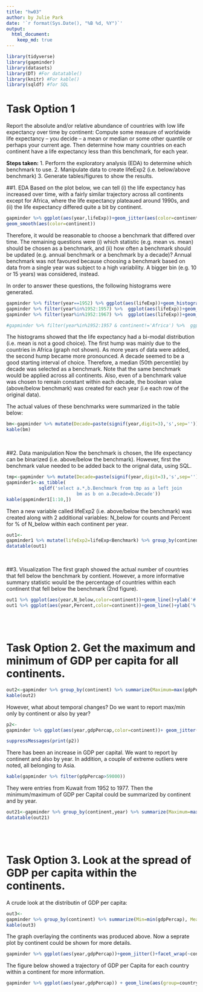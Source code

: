 ```yaml
---
title: "hw03"
author: by Julie Park
date: '`r format(Sys.Date(), "%B %d, %Y")`'
output: 
  html_document:
    keep_md: true
---
```



```r
library(tidyverse)
library(gapminder)
library(datasets)
library(DT) #For datatable()
library(knitr) #For kable()
library(sqldf) #for SQL
```

# Task Option 1
Report the absolute and/or relative abundance of countries with low life expectancy over time by continent: Compute some measure of worldwide life expectancy – you decide – a mean or median or some other quantile or perhaps your current age. Then determine how many countries on each continent have a life expectancy less than this benchmark, for each year.

__Steps taken:__
1. Perform the exploratory analysis (EDA) to determine which benchmark to use.
2. Manipulate data to create lifeExp2 (i.e. below/above benchmark)
3. Generate tables/figures to show the results.

##1. EDA
Based on the plot below, we can tell (i) the life expectancy has increased over time, with a fairly similar trajectory across all continents except for Africa, where the life expectancy plateaued around 1990s, and (ii) the life expectancy differed quite a bit by continent.  
```r
gapminder %>% ggplot(aes(year,lifeExp))+geom_jitter(aes(color=continent))+
geom_smooth(aes(color=continent))
```

Therefore, it would be reasonable to choose a benchmark that differed over time.  The remaining questions were (i) which statistic (e.g. mean vs. mean) should be chosen as a benchmark, and (ii) how often a benchmark should be updated (e.g. annual benchmark or a benchmark by a decade)?  Annual benchmark was not favoured because choosing a benchmark based on data from a single year was subject to a high variability.  A bigger bin (e.g. 10 or 15 years) was considered, instead.

In order to answer these questions, the following histograms were generated.
```r
gapminder %>% filter(year==1952) %>% ggplot(aes(lifeExp))+geom_histogram(bins=50)
gapminder %>% filter(year%in%1952:1957) %>%  ggplot(aes(lifeExp))+geom_histogram(bins=50)
gapminder %>% filter(year%in%1952:1967) %>%  ggplot(aes(lifeExp))+geom_histogram(bins=50)

#gapminder %>% filter(year%in%1952:1957 & continent!='Africa') %>%  ggplot(aes(lifeExp))+geom_histogram()
```

The histograms showed that the life expectancy had a bi-modal distribution (i.e. mean is not a good choice).  The first hump was mainly due to the countries in Africa (graph not shown).  As more years of data were added, the second hump became more pronounced. A decade seemed to be a good starting interval of choice.  Therefore, a median (50th percentile) by decade was selected as a benchmark.  Note that the same benchmark would be applied across all continents.  Also, even of a benchmark value was chosen to remain constant within each decade, the boolean value (above/below benchmark) was created for each year (i.e each row of the original data).


The actual values of these benchmarks were summarized in the table below:
```r
bm<-gapminder %>% mutate(Decade=paste(signif(year,digit=3),'s',sep='')) %>% group_by(Decade) %>% summarize(Benchmark=median(lifeExp))
kable(bm)
```

<br/> 

##2. Data manipulation
Now the benchmark is chosen, the life expectancy can be binarized (i.e. above/below the benchmark).  However, first the benchmark value needed to be added back to the orignal data, using SQL.

```r
tmp<-gapminder %>% mutate(Decade=paste(signif(year,digit=3),'s',sep='')) 
gapminder1<-as_tibble(
            sqldf('select a.*,b.Benchmark from tmp as a left join 
                          bm as b on a.Decade=b.Decade'))
kable(gapminder1[1:10,])
```

Then a new variable called lifeExp2 (i.e. above/below the benchmark) was created along with 2 additional variables: N_below for counts and Percent for % of N_below within each continent per year.
```r
out1<-
gapminder1 %>% mutate(lifeExp2=lifeExp<Benchmark) %>% group_by(continent,year) %>% summarize(N_below=sum(lifeExp2), N=n(), Percent=round(100*mean(lifeExp2),2)) 
datatable(out1)
```

<br/> 

##3. Visualization
The first graph showed the actual number of countries that fell below the benchmark by contient.  However, a more informative summary statistic would be the percentage of countries within each continent that fell below the benchmark (2nd figure).
```r
out1 %>% ggplot(aes(year,N_below,color=continent))+geom_line()+ylab('# below benchmark')+xlab('Year')
out1 %>% ggplot(aes(year,Percent,color=continent))+geom_line()+ylab('% below benchmark')+xlab('Year')
```



<br/> <br/>

# Task Option 2. Get the maximum and minimum of GDP per capita for all continents.

```r
out2<-gapminder %>% group_by(continent) %>% summarize(Maximum=max(gdpPercap), Minimum=min(gdpPercap))
kable(out2)
```

However, what about temporal changes?  Do we want to report max/min only by continent or also by year?
```r
p2<-
gapminder %>% ggplot(aes(year,gdpPercap,color=continent))+ geom_jitter() + geom_smooth()

suppressMessages(print(p2))
```
There has been an increase in GDP per capital. We want to report by continent and also by year.  In addition, a couple of extreme outliers were noted, all belonging to Asia. 
```r
kable(gapminder %>% filter(gdpPercap>59000))
```

They were entries from Kuwait from 1952 to 1977.  Then the minimum/maximum of GDP per Capital could be summarized by continent and by year.

```r
out21<-gapminder %>% group_by(continent,year) %>% summarize(Maximum=max(gdpPercap), Minimum=min(gdpPercap))
datatable(out21)


```


<br/> <br/>

# Task Option 3. Look at the spread of GDP per capita within the continents.

A crude look at the distributin of GDP per capita:
```r
out3<-
gapminder %>% group_by(continent) %>% summarize(Min=min(gdpPercap), Mean=mean(gdpPercap), Median=median(gdpPercap), Max=max(gdpPercap))
kable(out3)
```

The graph overlaying the continents was produced above.  Now a seprate plot by continent could be shown for more details.

```r
gapminder %>% ggplot(aes(year,gdpPercap))+geom_jitter()+facet_wrap(~continent,nrow=1)
```

The figure below showed a trajectory of GDP per Capita for each country within a continent for more information.
```r
gapminder %>% ggplot(aes(year,gdpPercap)) + geom_line(aes(group=country), alpha=0.3)+ facet_wrap(~continent,nrow=1)
```


